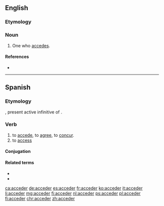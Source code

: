 {{also|accéder}}
==English==

===Etymology===
{{suffix|accede|er|lang=en}}

===Noun===
{{en-noun}}

# One who [[accede]]s.

====References====
* {{R:Webster 1913}}

----

==Spanish==

===Etymology===
{{bor|es|la|accēdere}}, present active infinitive of {{m|la|accēdō}}.

===Verb===
{{es-verb|acced|er}}

# to [[accede]], to [[agree]], to [[concur]].
# to [[access]]

====Conjugation====
{{es-conj-er|acced}}

====Related terms====
* {{l|es|accesible}}
* {{l|es|accesión}}

[[ca:acceder]]
[[de:acceder]]
[[es:acceder]]
[[fr:acceder]]
[[ko:acceder]]
[[it:acceder]]
[[li:acceder]]
[[mg:acceder]]
[[fj:acceder]]
[[nl:acceder]]
[[ps:acceder]]
[[pl:acceder]]
[[fi:acceder]]
[[chr:acceder]]
[[zh:acceder]]